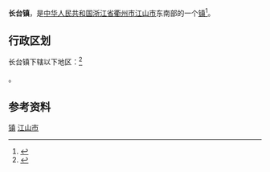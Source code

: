 {{Refimprove|time=2017-08-22T11:06:36+00:00}}
{{中国乡级行政区|33/08/81/113/000}}
'''长台镇'''，是[[中华人民共和国|中华人民共和国]][[浙江省|浙江省]][[衢州市|衢州市]][[江山市|江山市]]东南部的一个[[镇|镇]]<ref>{{PRC admin/ref sgc|{{PRC admin/parent|33/08/81/113/000}}}}</ref>。

== 行政区划 ==
长台镇下辖以下地区：<ref>{{PRC admin/ref sgc|33/08/81/113/000}}</ref>

{{PRC admin/children|33/08/81/113/000}}。

== 参考资料 ==
{{reflist}}

{{浙江小作品}}
{{江山市行政区划}}

[[Category:江山市行政区划|镇]]
[[Category:衢州市乡镇|江山市]]